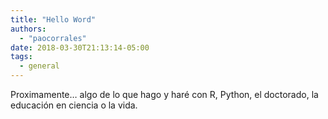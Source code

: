 ```yaml
---
title: "Hello Word"
authors: 
  - "paocorrales"
date: 2018-03-30T21:13:14-05:00
tags:
  - general
---
```


Proximamente... algo de lo que hago y haré con R, Python, el doctorado, la educación en ciencia o la vida.

